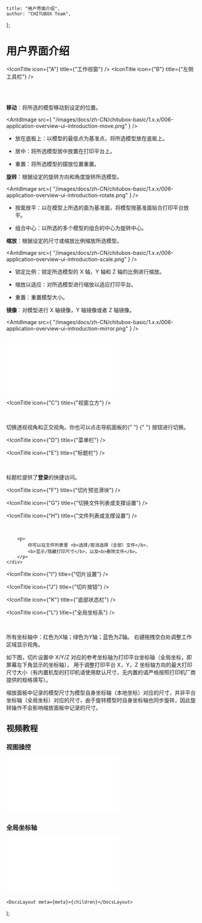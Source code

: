 
	title: "用户界面介绍",
	author: "CHITUBOX Team",
};

# 用户界面介绍

<ImageContainer>
	<AntdImage
		src={
			"/images/docs/zh-CN/chitubox-basic/1.x.x/006-application-overview-ui-introduction001--1.png"
		}
		style={{ width: "100%", maxWidth: "1300px" }}
	/>
</ImageContainer>

<IconTitle icon={"A"} title={"工作视窗"} />
<IconTitle icon={"B"} title={"左侧工具栏"} />

<div style={{ display: "flex" }}>
	<div>&emsp;&emsp;&emsp;</div>
	<div>
		<div>
			<AntdImage
				src={
					"/images/docs/zh-CN/chitubox-basic/1.x.x/006-application-overview-ui-introduction001b1.png"
				}
			/>
		</div>
		<br />
		<ImageComparison
			img1Src={"/images/docs/zh-CN/chitubox-basic/1.x.x/gif/005move.gif"}
			text1={"移动"}
			img2Src={
				"/images/docs/zh-CN/chitubox-basic/1.x.x/gif/006rotate.gif"
			}
			text2={"旋转"}
		/>
		<ImageComparison
			img1Src={"/images/docs/zh-CN/chitubox-basic/1.x.x/gif/007scale.gif"}
			text1={"缩放"}
			img2Src={
				"/images/docs/zh-CN/chitubox-basic/1.x.x/gif/008mirror.gif"
			}
			text2={"镜像"}
		/>
	</div>
</div>

**移动**：将所选的模型移动到设定的位置。

<AntdImage
	src={
		"/images/docs/zh-CN/chitubox-basic/1.x.x/006-application-overview-ui-introduction-move.png"
	}
/>

-   放在底板上：以模型的最低点为基准点，将所选模型放在底板上。

-   居中：将所选模型居中放置在打印平台上。

-   重置：将所选模型的摆放位置重置。

**旋转**：根据设定的旋转方向和角度旋转所选模型。

<AntdImage
	src={
		"/images/docs/zh-CN/chitubox-basic/1.x.x/006-application-overview-ui-introduction-rotate.png"
	}
/>

-   按面放平：以在模型上所选的面为基准面，将模型按基准面贴合打印平台放平。

-   组合中心：以所选的多个模型的组合的中心为旋转中心。

**缩放**：根据设定的尺寸或缩放比例缩放所选模型。

<AntdImage
	src={
		"/images/docs/zh-CN/chitubox-basic/1.x.x/006-application-overview-ui-introduction-scale.png"
	}
/>

-   锁定比例：锁定所选模型的 X 轴，Y 轴和 Z 轴的比例进行缩放。

-   缩放以适应：对所选模型进行缩放以适应打印平台。

-   重置：重置模型大小。

**镜像**：对模型进行 X 轴镜像，Y 轴镜像或者 Z 轴镜像。

<AntdImage
	src={
		"/images/docs/zh-CN/chitubox-basic/1.x.x/006-application-overview-ui-introduction-mirror.png"
	}
/>

<BilibiliVideoContainer>
	<iframe
		src="//player.bilibili.com/player.html?aid=629966975&bvid=BV1cb4y1D7nS&cid=317749405&page=1"
		scrolling="no"
		border="0"
		frameborder="no"
		framespacing="0"
		allowfullscreen="true"
	></iframe>
</BilibiliVideoContainer>

<IconTitle icon={"C"} title={"视窗立方"} />

<div style={{ display: "flex" }}>
	<div>&emsp;&emsp;&emsp;</div>
	<div>
		<p>
			切换透视视角和正交视角。你也可以点击导航面板的{" "}
			<AntdImage
				src={
					"/images/docs/zh-CN/chitubox-basic/1.x.x/006-application-overview-setting-and-help00x1x.png"
				}
			/>{" "}
			按钮进行切换。
			<AntdImage
				src={
					"/images/docs/zh-CN/chitubox-basic/1.x.x/006-application-overview-setting-and-help00xx.png"
				}
			/>
		</p>
	</div>
</div>

<IconTitle icon={"D"} title={"菜单栏"} />

<IconTitle icon={"E"} title={"标题栏"} />

<div style={{ display: "flex" }}>
	<div>&emsp;&emsp;&emsp;</div>
	<div>
		<p>
			标题栏提供了<b>登录</b>的快捷访问。
		</p>
	</div>
</div>

<IconTitle icon={"F"} title={"切片预览滑块"} />

<IconTitle icon={"G"} title={"切换文件列表或支撑设置"} />

<IconTitle icon={"H"} title={"文件列表或支撑设置"} />

<div style={{ display: "flex" }}>
	<div>&emsp;&emsp;&emsp;</div>
	<div>
		<AntdImage
			src={
				"/images/docs/zh-CN/chitubox-basic/1.x.x/006-application-overview-ui-introduction001h-1.png"
			}
		/>

		<p>
			你可以在文件列表里 <b>选择/取消选择（全部）文件</b>，
			<b>显示/隐藏打印尺寸</b>，以及<b>删除文件</b>。
		</p>
	</div>
</div>

<IconTitle icon={"I"} title={"切片设置"} />

<IconTitle icon={"J"} title={"切片按钮"} />

<IconTitle icon={"K"} title={"底部状态栏"} />

<IconTitle icon={"L"} title={"全局坐标系"} />

<div style={{ display: "flex" }}>
	<div>&emsp;&emsp;&emsp;</div>
	<div>
		<p>
			所有坐标轴中：红色为X轴；绿色为Y轴；蓝色为Z轴。
			右键拖拽空白处调整工作区域显示视角。
		</p>
		<AntdImage
			src={
				"/images/docs/zh-CN/chitubox-basic/1.x.x/006-application-overview-ui-introduction001l-1.png"
			}
		/>
		<p>
			如下图，切片设置中 X/Y/Z
			对应的参考坐标轴为打印平台坐标轴（全局坐标，即屏幕左下角显示的坐标轴），
			用于调整打印平台 X，Y，Z
			坐标轴方向的最大打印尺寸大小（有内置机型的打印机请使用默认尺寸，无内置的请严格按照打印机厂商提供的规格填写）。
		</p>
		<AntdImage
			src={
				"/images/docs/zh-CN/chitubox-basic/1.x.x/006-application-overview-ui-introduction001l-2.png"
			}
		/>
	</div>
</div>

<Admonition type="note" title="注意">
	缩放面板中记录的模型尺寸为模型自身坐标轴（本地坐标）对应的尺寸，并非平台坐标轴（全局坐标）对应的尺寸，由于旋转模型时自身坐标轴也同步旋转，因此旋转操作不会影响缩放面板中记录的尺寸。
</Admonition>

## 视频教程

### 视图操控

<BilibiliVideoContainer>
	<iframe
		src="//player.bilibili.com/player.html?aid=374942223&bvid=BV1VZ4y1c7VK&cid=318609515&page=1"
		scrolling="no"
		border="0"
		frameborder="no"
		framespacing="0"
		allowfullscreen="true"
	></iframe>
</BilibiliVideoContainer>

### 全局坐标轴

<BilibiliVideoContainer>
	<iframe
		src="//player.bilibili.com/player.html?aid=247383975&bvid=BV1kv41187pn&cid=318722435&page=1"
		scrolling="no"
		border="0"
		frameborder="no"
		framespacing="0"
		allowfullscreen="true"
	></iframe>
</BilibiliVideoContainer>

	<DocsLayout meta={meta}>{children}</DocsLayout>
);
